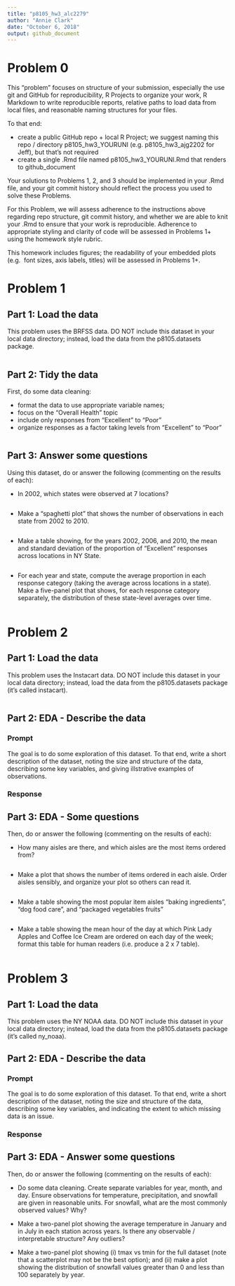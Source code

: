 ```yaml
---
title: "p8105_hw3_alc2279"
author: "Annie Clark"
date: "October 6, 2018"
output: github_document
---
```


# Problem 0
This “problem” focuses on structure of your submission, especially the use git 
and GitHub for reproducibility, R Projects to organize your work, R Markdown 
to write reproducible reports, relative paths to load data from local files, 
and reasonable naming structures for your files.

To that end:

* create a public GitHub repo + local R Project; we suggest naming this repo / 
directory p8105_hw3_YOURUNI (e.g.  p8105_hw3_ajg2202 for Jeff), but that’s not 
required
* create a single .Rmd file named p8105_hw3_YOURUNI.Rmd that renders to 
github_document

Your solutions to Problems 1, 2, and 3 should be implemented in your .Rmd file, 
and your git commit history should reflect the process you used to solve these 
Problems.

For this Problem, we will assess adherence to the instructions above regarding 
repo structure, git commit history, and whether we are able to knit your .Rmd 
to ensure that your work is reproducible. Adherence to appropriate styling and 
clarity of code will be assessed in Problems 1+ using the homework style rubric.

This homework includes figures; the readability of your embedded plots (e.g. 
font sizes, axis labels, titles) will be assessed in Problems 1+.

# Problem 1

## Part 1: Load the data
This problem uses the BRFSS data. DO NOT include this dataset in your local data
directory; instead, load the data from the  p8105.datasets package.

```r

```

## Part 2: Tidy the data

First, do some data cleaning:

* format the data to use appropriate variable names;
* focus on the “Overall Health” topic
* include only responses from “Excellent” to “Poor”
* organize responses as a factor taking levels from “Excellent” to “Poor”

```r

```

## Part 3: Answer some questions

Using this dataset, do or answer the following (commenting on the results of 
each):

* In 2002, which states were observed at 7 locations?

```r

```

* Make a “spaghetti plot” that shows the number of observations in each state 
from 2002 to 2010.

```r

```

* Make a table showing, for the years 2002, 2006, and 2010, the mean and standard 
deviation of the proportion of “Excellent” responses across locations in NY State.

```r

```

* For each year and state, compute the average proportion in each response category 
(taking the average across locations in a state). Make a five-panel plot that shows, 
for each response category separately, the distribution of these state-level 
averages over time.

```r

```

# Problem 2

## Part 1: Load the data
This problem uses the Instacart data. DO NOT include this dataset in your local 
data directory; instead, load the data from the p8105.datasets package (it’s 
called instacart).

```r

```

## Part 2: EDA - Describe the data

### Prompt

The goal is to do some exploration of this dataset. To that end, write a short 
description of the dataset, noting the size and structure of the data, describing 
some key variables, and giving illstrative examples of observations. 

### Response


## Part 3: EDA - Some questions

Then, do or answer the following (commenting on the results of each):

* How many aisles are there, and which aisles are the most items ordered from?

```r

```

* Make a plot that shows the number of items ordered in each aisle. Order aisles 
sensibly, and organize your plot so others can read it.

```r

```

* Make a table showing the most popular item aisles “baking ingredients”, “dog 
food care”, and “packaged vegetables fruits”

```r

```

* Make a table showing the mean hour of the day at which Pink Lady Apples and 
Coffee Ice Cream are ordered on each day of the week; format this table for 
human readers (i.e. produce a 2 x 7 table).

```r

```

# Problem 3

## Part 1: Load the data
This problem uses the NY NOAA data. DO NOT include this dataset in your local 
data directory; instead, load the data from the  p8105.datasets package (it’s 
called ny_noaa).

## Part 2: EDA - Describe the data

### Prompt

The goal is to do some exploration of this dataset. To that end, write a short 
description of the dataset, noting the size and structure of the data, describing 
some key variables, and indicating the extent to which missing data is an issue. 

### Response

## Part 3: EDA - Answer some questions

Then, do or answer the following (commenting on the results of each):

* Do some data cleaning. Create separate variables for year, month, and day. Ensure observations for temperature, precipitation, and snowfall are given in reasonable 
units. For snowfall, what are the most commonly observed values? Why?

* Make a two-panel plot showing the average temperature in January and in July in 
each station across years. Is there any observable / interpretable structure? 
Any outliers?

* Make a two-panel plot showing (i) tmax vs tmin for the full dataset (note that 
a scatterplot may not be the best option); and (ii) make a plot showing the 
distribution of snowfall values greater than 0 and less than 100 separately by 
year.
